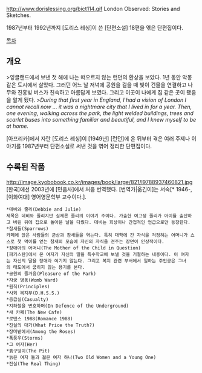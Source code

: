 http://www.dorislessing.org/bict114.gif
London Observed: Stories and Sketches.

1987년부터 1992년까지 [도리스 레싱]이 쓴 [단편소설] 18편을 엮은 단편집이다.

[[목차]]
== 개요 ==
>잉글랜드에서 보낸 첫 해에 나는 떠오르지 않는 런던의 환상을 보았다. 1년 동안 악몽 같은 도시에서 살았다. 그러던 어느 날 저녁에 공원을 걸을 때 빛이 건물을 연결하고 나무와 진홍빛 버스가 친숙하고 아름답게 보였다. 그리고 이곳이 나에게 집 같은 곳이 됐음을 알게 됐다.
>''During that first year in England, I had a vision of London I cannot recall now ... it was a nightmare city that I lived in for a year. Then, one evening, walking across the park, the light welded buildings, trees and scarlet buses into something familiar and beautiful, and I knew myself to be at home.''

[아프리카]에서 자란 [도리스 레싱]이 [1949년] [런던]에 온 뒤부터 겪은 여러 주제나 이야기를 1987년부터 단편소설로 써낸 것을 엮어 정리한 단편집이다. 
== 수록된 작품 ==
http://image.kyobobook.co.kr/images/book/large/821/l9788937460821.jpg
[한국]에선 2003년에 [민음사]에서 처음 번역했다. [번역가|옮긴이]는 서숙[* 1946-, [이화여대] 영어영문학부 교수이다.].

 *데비와 줄리(Debbie and Julie)
 제목은 데비와 줄리지만 실제론 줄리의 이야기 주이다. 가출한 여고생 줄리가 아이를 출산하고 버린 뒤에 집으로 돌아온 날을 다뤘다. 데비는 회상이나 간접적인 언급으로만 등장한다.
 *참새들(Sparrows)
 카페에 앉은 사람들의 군상과 참새들을 엮는다. 특히 대학에 간 자식을 걱정하는 어머니가 스스로 첫 먹이를 얻는 참새의 모습에 자신의 자식을 견주는 장면이 인상적이다.
 *장애아의 어머니(The Mother of the Child in Question)
 [파키스탄]에서 온 여자가 자신의 딸을 특수학교에 보낼 것을 거절하는 내용이다. 이 여자는 자신의 딸을 장애라 여기지 않는다. 그리고 복지 관련 부서에서 일하는 주인공은 그녀의 태도에서 굽히지 않는 용기를 본다.
 *공원의 즐거움(Pleasure of the Park)
 *자궁 병동(Womb Ward)
 *원칙(Principles)
 *사회 복지부(D.H.S.S.)
 *응급실(Casualty)
 *지하철을 변호하며(In Defence of the Underground)
 *새 카페(The New Cafe)
 *로맨스 1988(Romance 1988)
 *진실의 대가(What Price the Truth?)
 *장미밭에서(Among the Roses)
 *폭풍우(Storms)
 *그 여자(Her)
 *흙구덩이(The Pit)
 *늙은 여자 둘과 젊은 여자 하나(Two Old Women and a Young One)
 *진실(The Real Thing)
